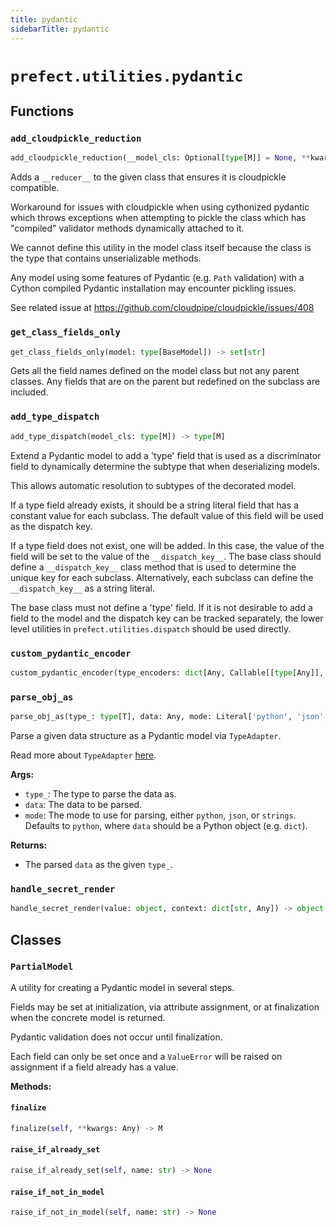 ```yaml
---
title: pydantic
sidebarTitle: pydantic
---
```


# `prefect.utilities.pydantic`

## Functions

### `add_cloudpickle_reduction` <sup><a href="https://github.com/prefecthq/prefect/blob/main/src/prefect/utilities/pydantic.py#L64"><Icon icon="github" size="14" /></a></sup>

```python
add_cloudpickle_reduction(__model_cls: Optional[type[M]] = None, **kwargs: Any) -> Union[type[M], Callable[[type[M]], type[M]]]
```


Adds a `__reducer__` to the given class that ensures it is cloudpickle compatible.

Workaround for issues with cloudpickle when using cythonized pydantic which
throws exceptions when attempting to pickle the class which has "compiled"
validator methods dynamically attached to it.

We cannot define this utility in the model class itself because the class is the
type that contains unserializable methods.

Any model using some features of Pydantic (e.g. `Path` validation) with a Cython
compiled Pydantic installation may encounter pickling issues.

See related issue at https://github.com/cloudpipe/cloudpickle/issues/408


### `get_class_fields_only` <sup><a href="https://github.com/prefecthq/prefect/blob/main/src/prefect/utilities/pydantic.py#L93"><Icon icon="github" size="14" /></a></sup>

```python
get_class_fields_only(model: type[BaseModel]) -> set[str]
```


Gets all the field names defined on the model class but not any parent classes.
Any fields that are on the parent but redefined on the subclass are included.


### `add_type_dispatch` <sup><a href="https://github.com/prefecthq/prefect/blob/main/src/prefect/utilities/pydantic.py#L110"><Icon icon="github" size="14" /></a></sup>

```python
add_type_dispatch(model_cls: type[M]) -> type[M]
```


Extend a Pydantic model to add a 'type' field that is used as a discriminator field
to dynamically determine the subtype that when deserializing models.

This allows automatic resolution to subtypes of the decorated model.

If a type field already exists, it should be a string literal field that has a
constant value for each subclass. The default value of this field will be used as
the dispatch key.

If a type field does not exist, one will be added. In this case, the value of the
field will be set to the value of the `__dispatch_key__`. The base class should
define a `__dispatch_key__` class method that is used to determine the unique key
for each subclass. Alternatively, each subclass can define the `__dispatch_key__`
as a string literal.

The base class must not define a 'type' field. If it is not desirable to add a field
to the model and the dispatch key can be tracked separately, the lower level
utilities in `prefect.utilities.dispatch` should be used directly.


### `custom_pydantic_encoder` <sup><a href="https://github.com/prefecthq/prefect/blob/main/src/prefect/utilities/pydantic.py#L259"><Icon icon="github" size="14" /></a></sup>

```python
custom_pydantic_encoder(type_encoders: dict[Any, Callable[[type[Any]], Any]], obj: Any) -> Any
```

### `parse_obj_as` <sup><a href="https://github.com/prefecthq/prefect/blob/main/src/prefect/utilities/pydantic.py#L277"><Icon icon="github" size="14" /></a></sup>

```python
parse_obj_as(type_: type[T], data: Any, mode: Literal['python', 'json', 'strings'] = 'python') -> T
```


Parse a given data structure as a Pydantic model via `TypeAdapter`.

Read more about `TypeAdapter` [here](https://docs.pydantic.dev/latest/concepts/type_adapter/).

**Args:**
- `type_`: The type to parse the data as.
- `data`: The data to be parsed.
- `mode`: The mode to use for parsing, either `python`, `json`, or `strings`.
Defaults to `python`, where `data` should be a Python object (e.g. `dict`).

**Returns:**
- The parsed `data` as the given `type_`.


### `handle_secret_render` <sup><a href="https://github.com/prefecthq/prefect/blob/main/src/prefect/utilities/pydantic.py#L339"><Icon icon="github" size="14" /></a></sup>

```python
handle_secret_render(value: object, context: dict[str, Any]) -> object
```

## Classes

### `PartialModel` <sup><a href="https://github.com/prefecthq/prefect/blob/main/src/prefect/utilities/pydantic.py#L198"><Icon icon="github" size="14" /></a></sup>


A utility for creating a Pydantic model in several steps.

Fields may be set at initialization, via attribute assignment, or at finalization
when the concrete model is returned.

Pydantic validation does not occur until finalization.

Each field can only be set once and a `ValueError` will be raised on assignment if
a field already has a value.


**Methods:**

#### `finalize` <sup><a href="https://github.com/prefecthq/prefect/blob/main/src/prefect/utilities/pydantic.py#L230"><Icon icon="github" size="14" /></a></sup>

```python
finalize(self, **kwargs: Any) -> M
```

#### `raise_if_already_set` <sup><a href="https://github.com/prefecthq/prefect/blob/main/src/prefect/utilities/pydantic.py#L236"><Icon icon="github" size="14" /></a></sup>

```python
raise_if_already_set(self, name: str) -> None
```

#### `raise_if_not_in_model` <sup><a href="https://github.com/prefecthq/prefect/blob/main/src/prefect/utilities/pydantic.py#L240"><Icon icon="github" size="14" /></a></sup>

```python
raise_if_not_in_model(self, name: str) -> None
```
